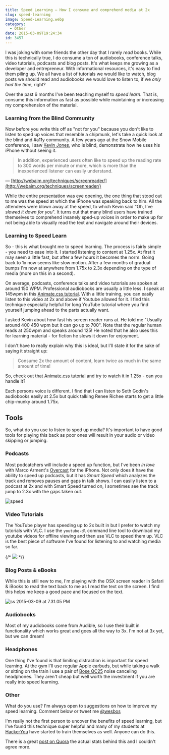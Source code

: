 ```yaml
---
title: Speed Learning — How I consume and comprehend media at 2x
slug: speed-learning
image: Speed-Learning.webp
category:
  - Other
date: 2015-03-09T19:24:34
id: 3457
---
```


I was joking with some friends the other day that I rarely _read_ books. While this is technically true, I do consume a ton of audiobooks, conference talks, video tutorials, podcasts and blog posts. It's what keeps me growing as a developer and entrepreneur. With informational resources, it's easy to find them piling up. We all have a list of tutorials we would like to watch, blog posts we should read and audiobooks we would love to listen to, if we _only had the time_, right?

Over the past 6 months I've been teaching myself to _speed learn_. That is, consume this information as fast as possible while maintaining or increasing my comprehension of the material.

### Learning from the Blind Community

Now before you write this off as "not for you" because you don't like to listen to sped up voices that resemble a chipmunk, let's take a quick look at the blind and #a11y community. A few years ago at the Snow Mobile conference, I saw [Kevin Jones](https://twitter.com/kevinrj), who is blind, demonstrate how he uses his iPhone without seeing it.


> In addition, experienced users often like to speed up the reading rate to 300 words per minute or more, which is more than the inexperienced listener can easily understand.

— [http://webaim.org/techniques/screenreader/](http://webaim.org/techniques/screenreader/)

While the entire presentation was eye opening, the one thing that stood out to me was the speed at which the iPhone was speaking back to him. All the attendees were blown away at the speed, to which Kevin said "Oh, I've _slowed it down for you_". It turns out that many blind users have trained themselves to comprehend insanely sped-up voices in order to make up for not being able to visually read the text and navigate around their devices.

### Learning to Speed Learn

So - this is what brought me to speed learning. The process is fairly simple - you need to ease into it. I started listening to content at 1.25x. At first it may seem a little fast, but after a few hours it becomes the norm. Going back to 1x now seems like slow motion. After a few months of gradual bumps I'm now at anywhere from 1.75x to 2.3x depending on the type of media (more on this in a second).

On average, podcasts, conference talks and video tutorials are spoken at around 150 WPM. Professional audiobooks are usually a little less. I speak at 145wpm in this [Animate.css tutorial](https://youtu.be/CBQGl6zokMs). With a little training, you can easily listen to this video at 2x and above if Youtube allowed for it. I find this technique especially helpful for long YouTube tutorial where you find yourself jumping ahead to the parts actually want.

I asked Kevin about how fast his screen reader runs at. He told me "Usually around 400 450 wpm but it can go up to 700". Note that the regular human reads at 250wpm and speaks around 125! He noted that he also uses this for learning material - for fiction he slows it down for enjoyment.

I don't have to really explain why this is ideal, but I'll state it for the sake of saying it straight up:


> Consume 2x the amount of content, learn twice as much in the same amount of time!

So, check out that [Animate.css tutorial](https://youtu.be/CBQGl6zokMs) and try to watch it in 1.25x - can you handle it?

Each persons voice is different. I find that I can listen to Seth Godin's audiobooks easily at 2.5x but quick talking Renee Richee starts to get a little chip-munky around 1.75x.

## Tools

So, what do you use to listen to sped up media? It's important to have good tools for playing this back as poor ones will result in your audio or video skipping or jumping.

### Podcasts

Most podcatchers will include a speed up function, but I've been _in love_ with Marco Arment's [Overcast](https://overcast.fm/) for the iPhone. Not only does it have the ability to speed up podcasts, but it has _Smart Speed_ which analyzes the track and removes pauses and gaps in talk shows. I can easily listen to a podcast at 2x and with Smart Speed turned on, I sometimes see the track jump to 2.3x with the gaps taken out.

![speed](speed.webp)

### Video Tutorials

The YouTube player has speeding up to 2x built in but I prefer to watch my tutorials with VLC. I use the `youtube-dl` command line tool to download my youtube videos for offline viewing and then use VLC to speed them up. VLC is the best piece of software I've found for listening to and watching media so far.

{/* ![](content) */}

### Blog Posts & eBooks

While this is still new to me, I'm playing with the OSX screen reader in Safari & iBooks to read the text back to me as I read the text on the screen. I find this helps me keep a good pace and focused on the text.

![ss 2015-03-09 at 7.31.05 PM](ss-2015-03-09-at-7.31.05-PM.webp)

### Audiobooks

Most of my audiobooks come from Audible, so I use their built in functionality which works great and goes all the way to 3x. I'm not at 3x yet, but we can dream!

### Headphones

One thing I've found is that limiting distraction is important for speed learning. At the gym I'll use regular Apple earbuds, but while taking a walk or sitting on the train I use a pair of [Bose QC25](http://wes.io/a8DV) noise canceling headphones. They aren't cheap but well worth the investment if you are really into speed learning.

### Other

What do you use? I'm always open to suggestions on how to improve my speed learning. Comment below or tweet me [@wesbos](http://twitter.com/wesbos)

I'm really not the first person to uncover the benefits of speed learning, but I've found this technique super helpful and many of my students at <a href="http://hackeryou.com">HackerYou</a> have started to train themselves as well. Anyone can do this.

There is a great [post on Quora](http://www.quora.com/How-much-longer-does-it-take-to-listen-to-an-audiobook-than-it-does-to-read-the-equivalent-paper-or-eBookabout) the actual stats behind this and I couldn't agree more.

